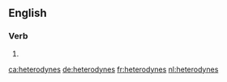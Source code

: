 ==English==

===Verb===
{{head|en|verb form}}

# {{en-third-person singular of|heterodyne}}

[[ca:heterodynes]]
[[de:heterodynes]]
[[fr:heterodynes]]
[[nl:heterodynes]]